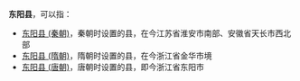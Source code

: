 '''东阳县'''，可以指：
*[[东阳县_(秦朝)|东阳县 (秦朝)]]，秦朝时设置的县，在今江苏省淮安市南部、安徽省天长市西北部
*[[东阳县_(隋朝)|东阳县 (隋朝)]]，隋朝时设置的县，在今浙江省金华市境
*[[东阳县_(唐朝)|东阳县 (唐朝)]]，唐朝时设置的县，即今浙江省东阳市

{{Disambig|D|Cat=三字中国县名消歧义}}